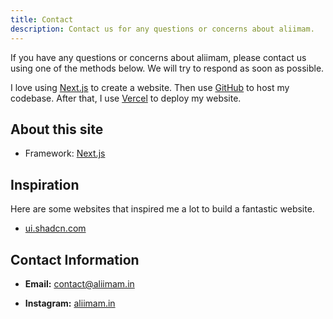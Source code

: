 ```yaml
---
title: Contact
description: Contact us for any questions or concerns about aliimam.
---
```



<ContactForm />

If you have any questions or concerns about aliimam, please contact us using one of the methods below. We will try to respond as soon as possible.

I love using [Next.js](https://nextjs.org/) to create a website. Then use [GitHub](https://github.com) to host my codebase. After that, I use [Vercel](https://vercel.com) to deploy my website.

## About this site

- Framework: [Next.js](https://nextjs.org/) 

## Inspiration

Here are some websites that inspired me a lot to build a fantastic website.

- [ui.shadcn.com](https://ui.shadcn.com/) 

## Contact Information

- **Email:** [contact@aliimam.in](mailto:contact@aliimam.in)

- **Instagram:** [aliimam.in](https://www.instagram.com/aliimam.in/)
